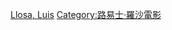 {{Navbox
| name = Luis Llosa
| title = [[路易斯·罗萨]]執導電影
| state = {{{state|autocollapse}}}
| listclass = hlist
| list1 =
* 《{{le|Hour of the Assassin (1987年電影)|Hour of the Assassin (1987 film)|Hour of the Assassin}}》（1987）
* 《{{le|罪惡地帶|Crime Zone}}》（1989）
* 《[[戰略陰謀]]》（1993）
* 《{{le|缉凶八百里|Eight Hundred Leagues Down the Amazon}}》（1993）
* 《{{le|蠻荒天使|Fire on the Amazon}}》（1993）
* 《[[魔鬼专家]]》（1994）
* 《[[狂蟒之災]]》（1997）
* 《{{le|山羊的盛宴|The Feast of the Goat (film)}}》（2005）
}}<noinclude>
{{collapsible option}}
[[Category:秘魯電影導演模板|Llosa, Luis]]
[[Category:路易士·羅沙電影]]
</noinclude>
